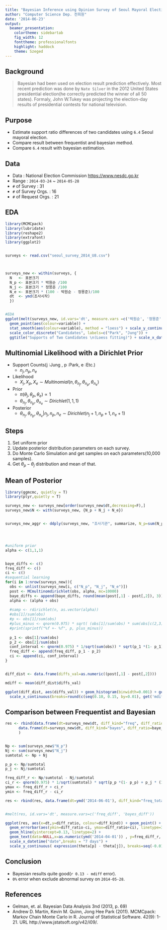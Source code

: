 ```yaml
---
title: "Bayesian Inference using Opinion Survey of Seoul Mayoral Election"
author: "Computer Science Dep. 전희원"
date: '2014-06-23'
output:
  beamer_presentation:
    colortheme: sidebartab
    fig_width: 12
    fonttheme: professionalfonts
    highlight: haddock
    theme: Szeged
---
```


## Background 

> Bayesian had been used on election result prediction effectively. Most recent prediction was done by `Nate Silver` in the 2012 United States presidential election(he correctly predicted the winner of all 50 states). Formaly, John W.Tukey was projecting the election-day results of presidential contests for national television.


## Purpose 

* Estimate support ratio differences of two candidates using `6.4` Seoul mayoral election.
* Compare result between frequentist and bayesian method.
* Compare `6.4` result with bayesian estimation.


## Data 

* Data : National Election Commission <https://www.nesdc.go.kr>
* Range : `2014-03-24` ~ `2014-05-28`
* `#` of Survey  : 31 
* `#` of Survey Orgs. : 16
* `#` of Request Orgs. : 21


## EDA 


```r
library(MCMCpack)
library(lubridate)
library(reshape2)
library(extrafont)
library(ggplot2)


surveys <- read.csv("seoul_survey_2014_U8.csv")



surveys_new <- within(surveys, {
  N   <- 표본크기
  N_p <- 표본크기 * 박원순 /100
  N_j <- 표본크기 * 정몽준 /100
  N_e <- 표본크기 * (100 - 박원순 - 정몽준)/100 
  dt  <- ymd(조사시작)
  })


#EDA 
ggplot(melt(surveys_new, id.vars='dt', measure.vars =c('박원순', '정몽준')), aes(dt, value)) + 
  geom_point(aes(colour=variable)) + 
  stat_smooth(aes(colour=variable), method = "loess") + scale_y_continuous("Support Ratio(%)", limits=c(0,100)) + 
  scale_color_discrete("Candidates", labels=c("Park", "Jung")) + 
  ggtitle("Supports of Two Candidates \n(Loess fitting)") + scale_x_datetime(breaks='7 days') 

```

## Multinomial Likelihood with a Dirichlet Prior

* Support Counts(j :Jung , p :Park, e :Etc.)
    + $n_j, n_p, n_e$
* Likelihood 
    + $X_j,X_p,X_e \sim Multinomial(n, \theta_{n_j}, \theta_{n_p}, \theta_{n_e})$ 
* Prior 
    + $\pi(\theta_j, \theta_p, \theta_e) \propto 1$ 
    + $\theta_{n_j}, \theta_{n_p}, \theta_{n_e} \sim Dirichlet(1,1,1)$ 
* Posterior 
    + $\theta_{n_j}, \theta_{n_p}, \theta_{n_e}|n_j,n_p,n_e \sim Dirichlet(n_j + 1, n_p + 1, n_e + 1)$


## Steps 

1. Set uniform prior 
2. Update posterior distribution parameters on each survey. 
3. Do Monte Carlo Simulation and get samples on each parameters(10,000 samples). 
3. Get $\theta_p - \theta_j$ distribution and mean of that.


## Mean of Posterior

```r
library(ggmcmc, quietly = T)
library(plyr,quietly = T)

surveys_new <- surveys_new[order(surveys_new$dt,decreasing=F),]
surveys_new$N <- with(surveys_new, {N_p + N_j + N_e})


surveys_new_aggr <- ddply(surveys_new, "조사기관", summarize, N_p=sum(N_p), N_j=sum(N_j), N_e=sum(N_e), N=sum(N))




#uniform prior 
alpha <- c(1,1,1)


baye_diffs <- c()
freq_diff <- c()
ci <- c()
#sequential learning  
for(i in 1:nrow(surveys_new)){
  obs <- unlist(surveys_new[i, c("N_p", "N_j", "N_e")])
  post <- MCmultinomdirichlet(obs, alpha, mc=10000)
  baye_diffs <- append(baye_diffs, round(mean(post[,1] - post[,2]), 3))
  alpha <- (alpha + obs)
  
  #samp <- rdirichlet(n, as.vector(alpha))
  #obs[1]/sum(obs) 
  #p <- obs[1]/sum(obs)
  #plus_minus <- qnorm(0.975) * sqrt( (obs[1]/sum(obs) * sum(obs[c(2,3)])/sum(obs))/(sum(obs) - 1))
  #print(sprintf("%f +- %f", p, plus_minus))
  
  p_1 <- obs[1]/sum(obs)
  p_2 <- obs[2]/sum(obs)
  conf_interval <- qnorm(0.975) * 1/sqrt(sum(obs)) * sqrt(p_1 *(1- p_1) + p_2 * (1 - p_2) + 2 * p_1 * p_2)
  freq_diff <- append(freq_diff, p_1 - p_2)
  ci <- append(ci, conf_interval)
}


diff_dist <- data.frame(diffs_val=as.numeric((post[,1] - post[,2])))

mdiff <- mean(diff_dist$diffs_val)

ggplot(diff_dist, aes(diffs_val)) + geom_histogram(binwidth=0.001) + geom_vline(x=get('mdiff',envir =.GlobalEnv)) + 
  scale_x_continuous(breaks=round(c(seq(0.10, 0.15, by=0.01), get('mdiff',envir =.GlobalEnv)),3)) + xlab(expression(mean~of~theta[p]-theta[j])) 

```



## Comparison between Frequentist and Bayesian 

```r
res <- rbind(data.frame(dt=surveys_new$dt, diff_kind="freq", diff_ratio=freq_diff, ci=ci),
      data.frame(dt=surveys_new$dt, diff_kind="bayes", diff_ratio=baye_diffs, ci=0)
      )


Np <- sum(surveys_new$"N_p")
Nj <- sum(surveys_new$"N_j")
sumtotal <- Np + Nj

p_p <- Np/sumtotal
p_j <- Nj/sumtotal

freq_diff_r <- Np/sumtotal - Nj/sumtotal
ci_r <- qnorm(0.975) * 1/sqrt(sumtotal) * sqrt(p_p *(1- p_p) + p_j * (1 - p_j) + 2 * p_p * p_j)
ymax <- freq_diff_r + ci_r
ymin <- freq_diff_r - ci_r

res <- rbind(res, data.frame(dt=ymd('2014-06-01'), diff_kind="freq_total", diff_ratio=freq_diff_r, ci=ci_r))


#melt(res, id.vars='dt', measure.vars=c('freq_diff', 'bayes_diff'))

ggplot(res, aes(x=dt,y=diff_ratio, colour=diff_kind)) + geom_point() + geom_line() + 
  geom_errorbar(aes(ymin=diff_ratio-ci, ymax=diff_ratio+ci), linetype=3, width=0) +  
  geom_hline(yintercept=0.13, linetype=2) + 
  geom_text(data=NULL,x=as.numeric(ymd('2014-04-01')) , y=freq_diff_r, label="6.4 Result", vjust=0, colour='black', size=5) + 
  scale_x_datetime("date",breaks = "7 days") +
  scale_y_continuous( expression(theta[p] - theta[j]), breaks=seq(-0.01,0.25, by=0.01)) + scale_color_discrete("Inference Methods")

```

## Conclusion

* Bayesian results quite good(`r 0.13 - mdiff` error). 
* `0%` error when exclude abnormal survey on `2014-05-28`. 


## References 

* Gelman, et. al. Bayesian Data Analysis 3nd (2013, p. 69)
* Andrew D. Martin, Kevin M. Quinn, Jong Hee Park (2011). MCMCpack: Markov Chain Monte Carlo in R. Journal of
  Statistical Software. 42(9): 1-21. URL http://www.jstatsoft.org/v42/i09/.




